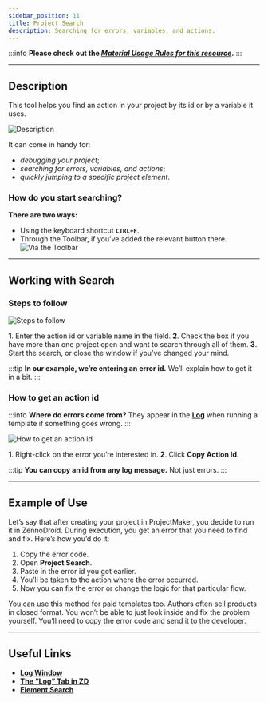 ```yaml
---
sidebar_position: 11
title: Project Search
description: Searching for errors, variables, and actions.
---
```

:::info **Please check out the [*Material Usage Rules for this resource*](../Disclaimer).**
:::
_______________________________________________   
## Description  
This tool helps you find an action in your project by its id or by a variable it uses.

![Description](./assets/Search/Search_pic1.png)

It can come in handy for:
- *debugging your project*;
- *searching for errors, variables, and actions*;
- *quickly jumping to a specific project element*.

### How do you start searching?
**There are two ways:**
- Using the keyboard shortcut **`CTRL+F`**.
- Through the Toolbar, if you’ve added the relevant button there.
![Via the Toolbar](./assets/Search/Search_pic2.png)
_______________________________________________
## Working with Search
### Steps to follow
![Steps to follow](./assets/Search/Search_pic3.png)

**1**. Enter the action id or variable name in the field.
**2**. Check the box if you have more than one project open and want to search through all of them.
**3**. Start the search, or close the window if you’ve changed your mind.

:::tip **In our example, we’re entering an error id.**
We’ll explain how to get it in a bit.
:::

### How to get an action id
:::info **Where do errors come from?**
They appear in the [**Log**](../pm/Interface/Log_window) when running a template if something goes wrong.
:::

![How to get an action id](./assets/Search/Search_pic4.png)

**1**. Right-click on the error you’re interested in.
**2**. Click **Copy Action Id**.

:::tip **You can copy an id from any log message.**
Not just errors.
::: 
_______________________________________________
## Example of Use
Let’s say that after creating your project in ProjectMaker, you decide to run it in ZennoDroid. During execution, you get an error that you need to find and fix. Here’s how you’d do it:
1. Copy the error code.
2. Open **Project Search**.
3. Paste in the error id you got earlier.
4. You’ll be taken to the action where the error occurred.
5. Now you can fix the error or change the logic for that particular flow.

You can use this method for paid templates too. Authors often sell products in closed format. You won’t be able to just look inside and fix the problem yourself. You’ll need to copy the error code and send it to the developer.
_______________________________________________  
## Useful Links
- [**Log Window**](../pm/Interface/Log_window)
- [**The “Log” Tab in ZD**](../Execution/Log)
- [**Element Search**](../pm/Creating/ElementSearch)